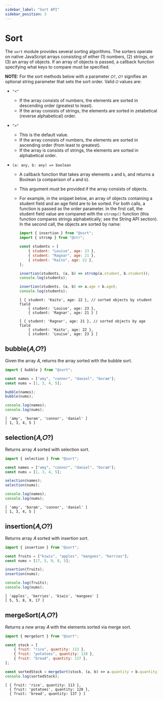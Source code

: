 ```yaml
---
sidebar_label: "Sort API"
sidebar_position: 3
---
```


# Sort

The `sort` module provides several sorting algorithms. The sorters operate
on native JavaScript arrays consisting of either (1) numbers, (2) strings,
or (3) an array of objects. If an array of objects is passed, a callback
function specifying what keys to compare must be specified.

**NOTE:** For the sort methods below with a parameter `𝑂?`, `𝑂?` signifies
an optional string parameter that sets the sort order. Valid `𝑂` values
are:

- `"<"`
  - If the array consists of numbers, the elements are sorted in descending
    order (greatest to least).
  - If the array consists of strings, the elements are sorted in
    zetabetical (reverse alphabetical) order.
- `">"`
  - This is the default value.
  - If the array consists of numbers, the elements are sorted in ascending
    order (from least to greatest).
  - If the array is consists of strings, the elements are sorted in
    alphabetical order.
- `(a: any, b: any) => boolean`

  - A callback function that takes array elements `a` and `b`, and returns
    a Boolean (a comparison of `a` and `b`).
  - This argument must be provided if the array consists of objects.
  - For example, in the snippet below, an array of objects containing a
    student field and an age field are to be sorted. For both calls, a
    function is passed as the order parameter. In the first call, the
    student field value are compared with the `strcmp()` function (this
    function compares strings alphabetically; see the String API section).
    In the second call, the objects are sorted by name:

    ```javascript
    import { insertion } from "@sort";
    import { strcmp } from "@str";

    const students = [
    	{ student: "Louise", age: 23 },
    	{ student: "Ragnar", age: 21 },
    	{ student: "Kaito", age: 22 },
    ];

    insertion(students, (a, b) => strcmp(a.student, b.student));
    console.log(students);

    insertion(students, (a, b) => a.age > b.age);
    console.log(students);
    ```

    ```terminal
    [ { student: 'Kaito', age: 22 }, // sorted objects by student field
    	{ student: 'Louise', age: 23 },
    	{ student: 'Ragnar', age: 21 } ]

    [ { student: 'Ragnar', age: 21 }, // sorted objects by age field
    	{ student: 'Kaito', age: 22 },
    	{ student: 'Louise', age: 23 } ]
    ```

## bubble(𝐴,𝑂?)

Given the array 𝐴, returns the array sorted with the bubble sort.

```javascript
import { bubble } from "@sort";

const names = ["amy", "connor", "daniel", "boram"];
const nums = [1, 3, 4, 5];

bubble(names);
bubble(nums);

console.log(names);
console.log(nums);
```

```terminal
[ 'amy', 'boram', 'connor', 'daniel' ]
[ 1, 3, 4, 5 ]
```

## selection(𝐴,𝑂?)

Returns array 𝐴 sorted with selection sort.

```javascript
import { selection } from "@sort";

const names = ["amy", "connor", "daniel", "boram"];
const nums = [1, 3, 4, 5];

selection(names);
selection(nums);

console.log(names);
console.log(nums);
```

```terminal
[ 'amy', 'boram', 'connor', 'daniel' ]
[ 1, 3, 4, 5 ]
```

## insertion(𝐴,𝑂?)

Returns array 𝐴 sorted with insertion sort.

```javascript
import { insertion } from "@sort";

const fruits = ["kiwis", "apples", "mangoes", "berries"];
const nums = [17, 5, 9, 8, 5];

insertion(fruits);
insertion(nums);

console.log(fruits);
console.log(nums);
```

```terminal
[ 'apples', 'berries', 'kiwis', 'mangoes' ]
[ 5, 5, 8, 9, 17 ]
```

## mergeSort(𝐴,𝑂?)

Returns a _new_ array 𝐴 with the elements sorted via merge sort.

```javascript
import { mergeSort } from "@sort";

const stock = [
	{ fruit: "rice", quantity: 113 },
	{ fruit: "potatoes", quantity: 128 },
	{ fruit: "bread", quantity: 137 },
];

const sortedStock = mergeSort(stock, (a, b) => a.quantity > b.quantity);
console.log(sortedStock);
```

```terminal
[ { fruit: 'rice', quantity: 113 },
  { fruit: 'potatoes', quantity: 128 },
  { fruit: 'bread', quantity: 137 } ]
```

